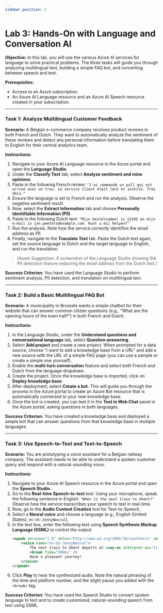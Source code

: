 ```yaml
---
sidebar_position: 2
---
```

# Lab 3: Hands-On with Language and Conversation AI

**Objective:** In this lab, you will use the various Azure AI services for language to solve practical problems. The three tasks will guide you through analyzing multilingual text, building a simple FAQ bot, and converting between speech and text.

**Prerequisites:**
- Access to an Azure subscription.
- An Azure AI Language resource and an Azure AI Speech resource created in your subscription.

---

### Task 1: Analyze Multilingual Customer Feedback

**Scenario:** A Belgian e-commerce company receives product reviews in both French and Dutch. They want to automatically analyze the sentiment of these reviews and detect any personal information before translating them to English for their central analytics team.

**Instructions:**
1.  Navigate to your Azure AI Language resource in the Azure portal and open the **Language Studio**.
2.  Under the **Classify Text** tab, select **Analyze sentiment and mine opinions**.
3.  Paste in the following French review: `"J'ai commandé un pull qui est arrivé avec un trou. Le service client était lent et inutile. Très déçu."`
4.  Ensure the language is set to French and run the analysis. Observe the negative sentiment result.
5.  Now, select the **Extract Information** tab and choose **Personally Identifiable Information (PII)**.
6.  Paste in the following Dutch text: `"Mijn bestelnummer is 12345 en mijn e-mail is jan.peeters@example.com. Kunt u mij helpen?"`
7.  Run the analysis. Note how the service correctly identifies the email address as PII.
8.  Finally, navigate to the **Translate Text** tab. Paste the Dutch text again, set the source language to Dutch and the target language to English, and run the translation.

> [Asset Suggestion: A screenshot of the Language Studio showing the PII detection feature redacting the email address from the Dutch text.]

**Success Criterion:** You have used the Language Studio to perform sentiment analysis, PII detection, and translation on multilingual text.

---

### Task 2: Build a Basic Multilingual FAQ Bot

**Scenario:** A municipality in Brussels wants a simple chatbot for their website that can answer common citizen questions (e.g., "What are the opening hours of the town hall?") in both French and Dutch.

**Instructions:**
1.  In the Language Studio, under the **Understand questions and conversational language** tab, select **Question answering**.
2.  Select **Add project** and create a new project. When prompted for a data source, choose "I want to add a knowledge base from a URL" and add a new source with the URL of a simple FAQ page (you can use a sample or create a simple one yourself).
3.  Enable the **multi-turn conversation** feature and select both French and Dutch from the language dropdown.
4.  Create the project. Once the knowledge base is imported, click on **Deploy knowledge base**.
5.  After deployment, select **Create a bot**. This will guide you through the process in the Azure portal to create an Azure Bot resource that is automatically connected to your new knowledge base.
6.  Once the bot is created, you can test it in the **Test in Web Chat** panel in the Azure portal, asking questions in both languages.

**Success Criterion:** You have created a knowledge base and deployed a simple bot that can answer questions from that knowledge base in multiple languages.

---

### Task 3: Use Speech-to-Text and Text-to-Speech

**Scenario:** You are prototyping a voice assistant for a Belgian railway company. The assistant needs to be able to understand a spoken customer query and respond with a natural-sounding voice.

**Instructions:**
1.  Navigate to your Azure AI Speech resource in the Azure portal and open the **Speech Studio**.
2.  Go to the **Real-time Speech-to-text** tool. Using your microphone, speak the following sentence in English: `"When is the next train to Ghent?"` Observe how the service transcribes your speech to text in real-time.
3.  Now, go to the **Audio Content Creation** tool for Text-to-Speech.
4.  Select a **Neural voice** and choose a language (e.g., English (United States), `en-US-JennyNeural`).
5.  In the text box, enter the following text using **Speech Synthesis Markup Language (SSML)** to control the output:
    ```xml
    <speak version="1.0" xmlns="http://www.w3.org/2001/10/synthesis" xml:lang="en-US">
        <voice name="en-US-JennyNeural">
            The next train to Ghent departs at <say-as interpret-as="time">5:30 PM</say-as> from platform <say-as interpret-as="cardinal">3</say-as>.
            <break time="500ms" />
            Have a pleasant journey!
        </voice>
    </speak>
    ```
6.  Click **Play** to hear the synthesized audio. Note the natural phrasing of the time and platform number, and the slight pause you added with the `<break>` tag.

**Success Criterion:** You have used the Speech Studio to convert spoken language to text and to create customized, natural-sounding speech from text using SSML.
